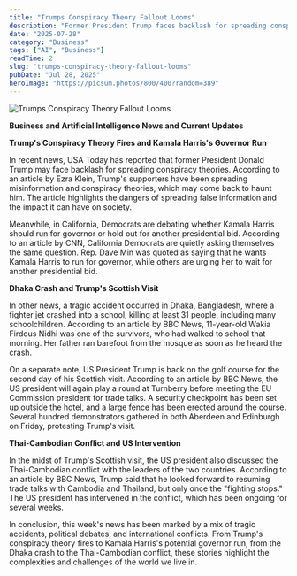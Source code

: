 ```yaml
---
title: "Trumps Conspiracy Theory Fallout Looms"
description: "Former President Trump faces backlash for spreading conspiracy theories, Kamala Harris mulls governor run."
date: "2025-07-28"
category: "Business"
tags: ["AI", "Business"]
readTime: 2
slug: "trumps-conspiracy-theory-fallout-looms"
pubDate: "Jul 28, 2025"
heroImage: "https://picsum.photos/800/400?random=389"
---
```


![Trumps Conspiracy Theory Fallout Looms](https://picsum.photos/800/400?random=389)

**Business and Artificial Intelligence News and Current Updates**

**Trump's Conspiracy Theory Fires and Kamala Harris's Governor Run**

In recent news, USA Today has reported that former President Donald Trump may face backlash for spreading conspiracy theories. According to an article by Ezra Klein, Trump's supporters have been spreading misinformation and conspiracy theories, which may come back to haunt him. The article highlights the dangers of spreading false information and the impact it can have on society.

Meanwhile, in California, Democrats are debating whether Kamala Harris should run for governor or hold out for another presidential bid. According to an article by CNN, California Democrats are quietly asking themselves the same question. Rep. Dave Min was quoted as saying that he wants Kamala Harris to run for governor, while others are urging her to wait for another presidential bid.

**Dhaka Crash and Trump's Scottish Visit**

In other news, a tragic accident occurred in Dhaka, Bangladesh, where a fighter jet crashed into a school, killing at least 31 people, including many schoolchildren. According to an article by BBC News, 11-year-old Wakia Firdous Nidhi was one of the survivors, who had walked to school that morning. Her father ran barefoot from the mosque as soon as he heard the crash.

On a separate note, US President Trump is back on the golf course for the second day of his Scottish visit. According to an article by BBC News, the US president will again play a round at Turnberry before meeting the EU Commission president for trade talks. A security checkpoint has been set up outside the hotel, and a large fence has been erected around the course. Several hundred demonstrators gathered in both Aberdeen and Edinburgh on Friday, protesting Trump's visit.

**Thai-Cambodian Conflict and US Intervention**

In the midst of Trump's Scottish visit, the US president also discussed the Thai-Cambodian conflict with the leaders of the two countries. According to an article by BBC News, Trump said that he looked forward to resuming trade talks with Cambodia and Thailand, but only once the "fighting stops." The US president has intervened in the conflict, which has been ongoing for several weeks.

In conclusion, this week's news has been marked by a mix of tragic accidents, political debates, and international conflicts. From Trump's conspiracy theory fires to Kamala Harris's potential governor run, from the Dhaka crash to the Thai-Cambodian conflict, these stories highlight the complexities and challenges of the world we live in.
